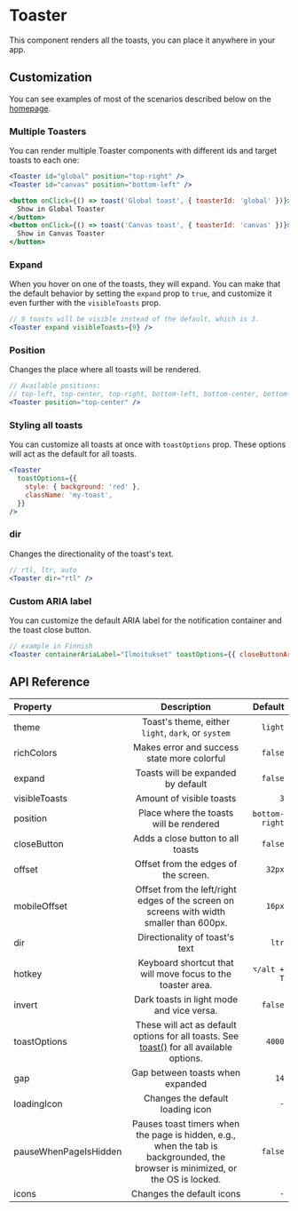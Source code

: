 # Toaster

This component renders all the toasts, you can place it anywhere in your app.

## Customization

You can see examples of most of the scenarios described below on the [homepage](/).

### Multiple Toasters

You can render multiple Toaster components with different ids and target toasts to each one:

```jsx
<Toaster id="global" position="top-right" />
<Toaster id="canvas" position="bottom-left" />

<button onClick={() => toast('Global toast', { toasterId: 'global' })}>
  Show in Global Toaster
</button>
<button onClick={() => toast('Canvas toast', { toasterId: 'canvas' })}>
  Show in Canvas Toaster
</button>
```

### Expand

When you hover on one of the toasts, they will expand. You can make that the default behavior by setting the `expand` prop to `true`, and customize it even further with the `visibleToasts` prop.

```jsx
// 9 toasts will be visible instead of the default, which is 3.
<Toaster expand visibleToasts={9} />
```

### Position

Changes the place where all toasts will be rendered.

```jsx
// Available positions:
// top-left, top-center, top-right, bottom-left, bottom-center, bottom-right
<Toaster position="top-center" />
```

### Styling all toasts

You can customize all toasts at once with `toastOptions` prop. These options will act as the default for all toasts.

```jsx
<Toaster
  toastOptions={{
    style: { background: 'red' },
    className: 'my-toast',
  }}
/>
```

### dir

Changes the directionality of the toast's text.

```jsx
// rtl, ltr, auto
<Toaster dir="rtl" />
```

### Custom ARIA label

You can customize the default ARIA label for the notification container and the toast close button.

```jsx
// example in Finnish
<Toaster containerAriaLabel="Ilmoitukset" toastOptions={{ closeButtonAriaLabel: 'Sulje' }} />
```

## API Reference

| Property              |                                                           Description                                                           |        Default |
| :-------------------- | :-----------------------------------------------------------------------------------------------------------------------------: | -------------: |
| theme                 |                                       Toast's theme, either `light`, `dark`, or `system`                                        |        `light` |
| richColors            |                                           Makes error and success state more colorful                                           |        `false` |
| expand                |                                               Toasts will be expanded by default                                                |        `false` |
| visibleToasts         |                                                    Amount of visible toasts                                                     |            `3` |
| position              |                                             Place where the toasts will be rendered                                             | `bottom-right` |
| closeButton           |                                                Adds a close button to all toasts                                                |        `false` |
| offset                |                                              Offset from the edges of the screen.                                               |         `32px` |
| mobileOffset          |                    Offset from the left/right edges of the screen on screens with width smaller than 600px.                     |         `16px` |
| dir                   |                                                 Directionality of toast's text                                                  |          `ltr` |
| hotkey                |                                   Keyboard shortcut that will move focus to the toaster area.                                   |    `⌥/alt + T` |
| invert                |                                            Dark toasts in light mode and vice versa.                                            |        `false` |
| toastOptions          |               These will act as default options for all toasts. See [toast()](/toast) for all available options.                |         `4000` |
| gap                   |                                                Gap between toasts when expanded                                                 |           `14` |
| loadingIcon           |                                                Changes the default loading icon                                                 |            `-` |
| pauseWhenPageIsHidden | Pauses toast timers when the page is hidden, e.g., when the tab is backgrounded, the browser is minimized, or the OS is locked. |        `false` |
| icons                 |                                                    Changes the default icons                                                    |            `-` |
